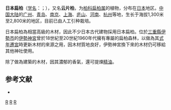{{Speciesbox 
| taxon = Chamaecyparis obtusa
| status = LR/nt | status_system = IUCN2.3
| status_ref = <ref>{{IUCN2006|assessors=Conifer Specialist Group|year=2000|id=42212|title=Chamaecyparis obtusa|downloaded=11 May 2006}}</ref>
| image = Chamaecyparis obtusa5.jpg
| image_caption = 大阪府的日本扁柏
| authority = ([[Philipp_Franz_von_Siebold|Siebold]] & [[Joseph_Gerhard_Zuccarini|Zucc.]]) [[Stephan_Ladislaus_Endlicher|Endl.]]
| subdivision_ranks = 亞種
| subdivision = ''Chamaecyparis obtusavar. formosana''
}}
'''日本扁柏'''（[[学名|学名]]：{{lang|la|''Chamaecyparis obtusa''}}；{{lang-ja|ヒノキ、檜、桧}}），又名'''云片柏'''，为[[柏科|柏科]][[扁柏属|扁柏属]]的植物，分布在[[日本|日本]]地区。[[中国大陆|中国大陆]]的[[广州|广州]]、[[青岛|青岛]]、[[南京|南京]]、[[上海|上海]]、[[庐山|庐山]]、[[河南|河南]]、[[杭州|杭州]]等地，生长于海拔1,300米至2,800米的地区，目前已由人工引种栽培。

日本扁柏為相當高級的木材，因此不少日本古代建物採用日本扁柏。位於[[三重縣|三重縣]][[伊勢市|伊勢市]]的[[伊勢神宮|伊勢神宮]]曾於18世紀至20世紀1960年代擁有專屬的扁柏森林，以做為其[[式年遷宮|式年遷宮]]時更新木材的來源之用，因木材質地良好，伊勢神宮換下來的木材仍可移給其他神社使用。

除了做為建築的木材，因其濃郁的香氣，還可提煉[[精油|精油]]。

== 参考文献 ==
{{reflist}}

* {{cite web| url =http://www.bioinfo.cn/db05/KmzwSpecies.php?action=view&id=7231| title =日本扁柏| work =《中国高等植物数据库全库》| publisher =中国科学院微生物研究所| author =昆明植物研究所| accessdate =2009-02-24| deadurl =yes| archiveurl =https://web.archive.org/web/20160305055506/http://www.bioinfo.cn/db05/KmzwSpecies.php?action=view&id=7231| archivedate =2016-03-05}}

{{Authority control}}
{{Taxonbar|from=Q917187}}

[[Category:扁柏属|R]]
[[Category:日本植物|R]]
[[Category:台灣植物|R]]